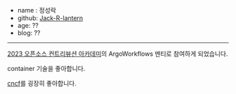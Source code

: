 - name : 정성락
- github: [Jack-R-lantern](https://github.com/Jack-R-lantern)
- age: ??
- blog: ??

---

[2023 오픈소스 컨트리뷰션 아카데미](https://www.oss.kr/ossca_23_projects/show/f0db6627-fba2-40e3-ac42-9e9acd00340f)의 ArgoWorkflows 멘티로 참여하게 되었습니다.

container 기술을 좋아합니다.

[cncf](https://www.cncf.io/)를 굉장히 좋아합니다.
